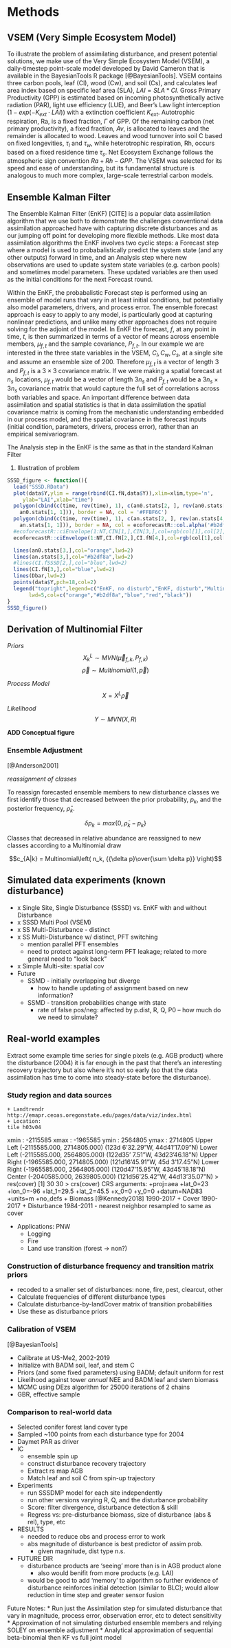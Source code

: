 # Methods

## VSEM (Very Simple Ecosystem Model)

To illustrate the problem of assimilating disturbance, and present potential solutions, we make use of the Very Simple Ecosystem Model (VSEM), a daily-timestep point-scale model developed by David Cameron that is available in the BayesianTools R package [@BayesianTools]. VSEM contains three carbon pools, leaf (Cl), wood (Cw), and soil (Cs), and calculates leaf area index based on specific leaf area (SLA), $LAI = SLA*Cl$. Gross Primary Productivity (GPP) is estimated based on incoming photosynthetically active radiation (PAR), light use efficiency (LUE), and Beer's Law light interception ($1-exp(-K_{ext}\cdot LAI)$) with a extinction coefficient $K_{ext}$. Autotrophic respiration, Ra, is a fixed fraction, $\Gamma$ of GPP. Of the remaining carbon (net primary productivity), a fixed fraction, $Av$, is allocated to leaves and the remainder is allocated to wood. Leaves and wood turnover into soil C based on fixed longevities, $\tau_l$ and $\tau_w$, while heterotrophic respiration, Rh, occurs based on a fixed residence time $\tau_s$. Net Ecosystem Exchange follows the atmospheric sign convention $Ra + Rh - GPP$. The VSEM was selected for its speed and ease of understanding, but its fundamental structure is analogous to much more complex, large-scale terrestrial carbon models. 

## Ensemble Kalman Filter

The Ensemble Kalman Filter (EnKF) [CITE] is a popular data assimilation algorithm that we use both to demonstrate the challenges conventional data assimilation approached have with capturing discrete disturbances and as our jumping off point for developing more flexible methods. Like most data assimilation algorithms the EnKF involves two cyclic steps: a Forecast step where a model is used to probabalistically predict the system state (and any other outputs) forward in time, and an Analysis step where new observations are used to update system state variables (e.g. carbon pools) and sometimes model parameters. These updated variables are then used as the initial conditions for the next Forecast round.

Within the EnKF, the probabalistic Forecast step is performed using an ensemble of model runs that vary in at least initial conditions, but potentially also model parameters, drivers, and process error. The ensemble forecast approach is easy to apply to any model, is particularly good at capturing nonlinear predictions, and unlike many other approaches does not require solving for the adjoint of the model. In EnKF the forecast, $f$, at any point in time, $t$, is then summarized in terms of a vector of means across ensemble members, $\mu_{f,t}$ and the sample covariance, $P_{f,t}$. In our example we are interested in the three state variables in the VSEM, ${C_l,C_w,C_s}$, at a single site and assume an ensemble size of 200. Therefore $\mu_{f,t}$ is a vector of length 3 and $P_{f,t}$ is a $3 \times 3$ covariance matrix. If we were making a spatial forecast at $n_s$ locations, $\mu_{f,t}$ would be a vector of length $3 n_s$ and $P_{f,t}$ would be a $3 n_s \times 3 n_s$ covariance matrix that would capture the full set of correlations across both variables and space. An important difference between data assimilation and spatial statistics is that in data assimilation the spatial covariance matrix is coming from the mechanistic understanding embedded in our process model, and the spatial covariance in the forecast inputs (initial condition, parameters, drivers, process error), rather than an empirical semivariogram.

The Analysis step in the EnKF is the same as that in the standard Kalman Filter

1. Illustration of problem


```r
SSSD_figure <- function(){
  load("SSSD.RData")
  plot(data$Y,ylim = range(rbind(CI.fN,data$Y)),xlim=xlim,type='n',
     ylab="LAI",xlab="time")
  polygon(cbind(c(time, rev(time), 1), c(an0.stats[2, ], rev(an0.stats[4, ]),
    an0.stats[1, 1])), border = NA, col = '#FFBF6C')
  polygon(cbind(c(time, rev(time), 1), c(an.stats[2, ], rev(an.stats[4, ]),
    an.stats[1, 1])), border = NA, col = ecoforecastR::col.alpha('#b2df8a',0.7))
  #ecoforecastR::ciEnvelope(1:NT,CIN[1,],CIN[3,],col=rgb(col[1],col[2],col[3],0.3*256,maxColorValue=256))
  ecoforecastR::ciEnvelope(1:NT,CI.fN[2,],CI.fN[4,],col=rgb(col[1],col[2],col[3],0.3*256,maxColorValue=256))

  lines(an0.stats[3,],col="orange",lwd=2)
  lines(an.stats[3,],col="#b2df8a",lwd=2)
  #lines(CI.fSSSD[2,],col="blue",lwd=2)
  lines(CI.fN[3,],col="blue",lwd=2)
  lines(Dbar,lwd=2)
  points(data$Y,pch=18,col=2)
  legend("topright",legend=c("EnKF, no disturb","EnKF, disturb","Multinomial","data","P(dist)"),
       lwd=5,col=c("orange","#b2df8a","blue","red","black"))
}
SSSD_figure()
```

## Derivation of Multinomial Filter

*Priors*
  $$X^L_k \sim MVN(\vec{\mu}_{f,k},P_{f,k})$$
  $$\vec{\rho} \sim Multinomial(1,\vec{p})$$ 

*Process Model*
  $$X = X^L \vec{\rho}$$
  
*Likelihood*
  $$Y \sim MVN(X,R)$$

**ADD Conceptual figure**


### Ensemble Adjustment

[@Anderson2001]

*reassignment of classes*

To reassign forecasted ensemble members to new disturbance classes we first identify those that decreased between the prior probability, $p_k$, and the posterior frequency, $\bar{\rho}_k$.

$$\delta p_k = max\{0,\bar{\rho}_k-p_k \}$$

Classes that decreased in relative abundance are reassigned to new classes according to a Multinomial draw

$$c_{A|k} = Multinomial\left( n_k, {{\delta p}\over{\sum \delta p}}  \right)$$ 



## Simulated data experiments (known disturbance)

  + x Single Site, Single Disturbance (SSSD)
      vs. EnKF with and without Disturbance
  + x SSSD Multi Pool (VSEM)
  + x SS Multi-Disturbance - distinct
  + x SS Multi-Disturbance w/ distinct, PFT switching
      * mention parallel PFT ensembles
      * need to protect against long-term PFT leakage; related to more general need to "look back"
  + x Simple Multi-site: spatial cov
  + Future
      * SSMD - initially overlapping but diverge
        * how to handle updating of assignment based on new information?
      * SSMD - transition probabilities change with state
        * rate of false pos/neg: affected by p.dist, R, Q, P0 -- how much do we need to simulate?
     
## Real-world examples

Extract some example time series for single pixels (e.g. AGB product) where the disturbance (2004) it is far enough in the past that there’s an interesting recovery trajectory but also where it’s not so early (so that the data assimilation has time to come into steady-state before the disturbance).

### Study region and data sources

    + Landtrendr
    http://emapr.ceoas.oregonstate.edu/pages/data/viz/index.html
    + Location:
    tile h03v04
xmin       : -2115585 
xmax       : -1965585 
ymin       : 2564805 
ymax       : 2714805 
Upper Left  (-2115585.000, 2714805.000) (123d 6'32.29"W, 44d41'17.09"N)
Lower Left  (-2115585.000, 2564805.000) (122d35' 7.51"W, 43d23'46.18"N)
Upper Right (-1965585.000, 2714805.000) (121d16'45.91"W, 45d 3'17.45"N)
Lower Right (-1965585.000, 2564805.000) (120d47'15.95"W, 43d45'18.18"N)
Center      (-2040585.000, 2639805.000) (121d56'25.42"W, 44d13'35.07"N)
> res(cover)
[1] 30 30
> crs(cover)
CRS arguments:
 +proj=aea +lat_0=23 +lon_0=-96 +lat_1=29.5 +lat_2=45.5 +x_0=0 +y_0=0 +datum=NAD83
+units=m +no_defs 
    + Biomass [@Kennedy2018]
      1990-2017
    + Cover
      1990-2017
    + Disturbance
      1984-2011
      - nearest neighbor resampled to same as cover

 + Applications: PNW
    + Logging
    + Fire
    + Land use transition (forest -> non?)


### Construction of disturbance frequency and transition matrix priors

* recoded to a smaller set of disturbances: none, fire, pest, clearcut, other
* Calculate frequencies of different disturbance types
* Calculate disturbance-by-landCover matrix of transition probabilities
* Use these as disturbance priors

### Calibration of VSEM

[@BayesianTools]

* Calibrate at US-Me2, 2002-2019 
* Initialize with BADM soil, leaf, and stem C
* Priors (and some fixed parameters) using BADM; default uniform for rest
* Likelihood against tower _annual_ NEE and BADM leaf and stem biomass
* MCMC using DEzs algorithm for 25000 iterations of 2 chains
* GBR, effective sample

### Comparison to real-world data

* Selected conifer forest land cover type
* Sampled ~100 points from each disturbance type for 2004
* Daymet PAR as driver
* IC
  * ensemble spin up
  * construct disturbance recovery trajectory
  * Extract rs map AGB
  * Match leaf and soil C from spin-up trajectory

* Experiments
  * run SSSDMP model for each site independently
  * run other versions varying R, Q, and the disturbance probability
  * Score: filter divergence, disturbance detection & skill
  * Regress vs: pre-disturbance biomass, size of disturbance (abs & rel), type, etc

* RESULTS
  * needed to reduce obs and process error to work
  * abs magnitude of disturbance is best predictor of assim prob.
    * given magnitude, dist type n.s.

* FUTURE DIR
  * disturbance products are 'seeing' more than is in AGB product alone
    * also would benifit from more products (e.g. LAI)
  * would be good to add 'memory' to algorithm so further evidence of disturbance reinforces initial detection (similar to BLC); would allow reduction in time step and greater sensor fusion






Future Notes:
* Run just the Assimilation step for simulated disturbance that vary in magnitude, process error, observation error, etc to detect sensitivity
* Approximation of not simulating disturbed ensemble members and relying SOLEY on ensemble adjustment
* Analytical approximation of sequential beta-binomial then KF vs full joint model
